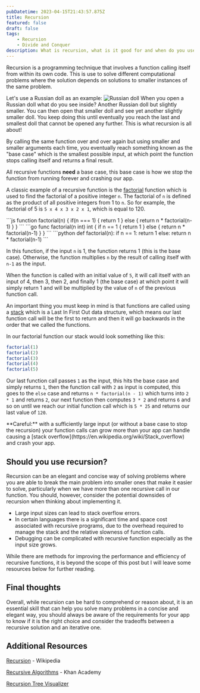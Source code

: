```yaml
---
pubDatetime: 2023-04-15T21:43:57.875Z
title: Recursion
featured: false
draft: false
tags:
    - Recursion
    - Divide and Conquer
description: What is recursion, what is it good for and when do you use it?
---
```



Recursion is a programming technique that involves a function calling itself from within its own code. This is use to solve different computational problems where the solution depends on solutions to smaller instances of the same problem.

Let's use a Russian doll as an example:
![Russian doll](https://media.giphy.com/media/X8HbeXDF7nzaM/giphy.gif)
When you open a Russian doll what do you see inside? Another Russian doll but slightly smaller. You can then open that smaller doll and see yet another slightly smaller doll. You keep doing this until eventually you reach the last and smallest doll that cannot be opened any further. This is what recursion is all about!

By calling the same function over and over again but using smaller and smaller arguments each time,  you eventually reach something known as the "base case" which is the smallest possible input, at which point the function stops calling itself and returns a final result.

All recursive functions **need** a base case, this base case is how we stop the function from running forever and crashing our app.

A classic example of a recursive function is the [factorial](https://en.wikipedia.org/wiki/Factorial) function which is used to find the factorial of a positive integer `n`. The factorial of `n` is defined as the product of all positive integers from 1 to `n`. So for example, the factorial of 5 is `5 x 4 x 3 x 2 x 1`, which is equal to 120.

<PackageManagerTabs>
    <Fragment slot="js">
    ```js
    function factorial(n) {
        if(n === 1) {
            return 1
        } else {
            return n * factorial(n-1)
        }
    }
    ```
    </Fragment>
    <Fragment slot="go">
    ```go
    func factorial(n int) int {
        if n == 1 {
            return 1
        } else {
            return n * factorial(n-1)
        }
    }
    ```
    </Fragment>
    <Fragment slot="python">
    ```python
    def factorial(n):
        if n == 1:
            return 1
        else:
            return n * factorial(n-1)
    ```
    </Fragment>
</PackageManagerTabs>

In this function, if the input `n` is 1, the function returns 1 (this is the base case). Otherwise, the function multiplies `n` by the result of calling itself with `n-1` as the input.

When the function is called with an initial value of `5`, it will call itself with an input of 4, then 3, then 2, and finally 1 (the base case) at which point it will simply return 1 and will be multiplied by the value of `n` of the previous function call.

An important thing you must keep in mind is that functions are called using a [stack](https://en.wikipedia.org/wiki/Stack_(abstract_data_type)) which is a Last In First Out data structure, which means our last function call will be the first to return and then it will go backwards in the order that we called the functions.

In our factorial function our stack would look something like this:

```js
factorial(1)
factorial(2)
factorial(3)
factorial(4)
factorial(5)
```

Our last function call passes `1` as the input, this hits the base case and simply returns `1`, then the function call with `2` as input is computed, this goes to the `else` case and returns `n * factorial(n - 1)` which turns into `2 * 1` and returns `2`, our next function then computes `3 * 2` and returns `6` and so on until we reach our initial function call which is `5 * 25` and returns our last value of `120`.

<Tip type="warn">
    **Careful:** with a sufficiently large input (or without a base case to stop the recursion) your function calls can grow more than your app can handle causing a [stack overflow](https://en.wikipedia.org/wiki/Stack_overflow) and crash your app.
</Tip>

## Should you use recursion?

Recursion can be an elegant and concise way of solving problems where you are able to break the main problem into smaller ones that make it easier to solve, particularly when we have more than one recursive call in our function. You should, however, consider the potential downsides of recursion when thinking about implementing it.

* Large input sizes can lead to stack overflow errors.
* In certain languages there is a significant time and space cost associated with recursive programs, due to the overhead required to manage the stack and the relative slowness of function calls.
* Debugging can be complicated with recursive function especially as the input size grows.

While there are methods for improving the performance and efficiency of recursive functions, it is beyond the scope of this post but I will leave some resources below for further reading.

## Final thoughts

Overall, while recursion can be hard to comprehend or reason about, it is an essential skill that can help you solve many problems in a concise and elegant way, you should always be aware of the requirements for your app to know if it is the right choice and consider the tradeoffs between a recursive solution and an iterative one.

## Additional Resources

[Recursion](https://en.wikipedia.org/wiki/Recursion_(computer_science)) - Wikipedia

[Recursive Algorithms](https://www.khanacademy.org/computing/computer-science/algorithms/recursive-algorithms/) - Khan Academy

[Recursion Tree Visualizer](https://recursion.vercel.app/)
